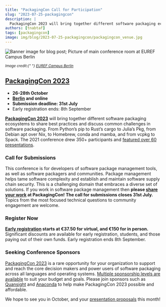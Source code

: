 ```yaml
---
title: "PackagingCon Call for Participation"
slug: "2023-07-25-packagingcon"
description: |
  PackagingCon 2023 will bring together different software packaging ecosystems to share best practices and discuss common challenges in software packaging. Abstract submission closes July 31 (!!!) and early registration ends September 8.
authors: [tnabtaf]
tags: [packagingcon]
image: img/blog/2023-07-25-packagingcon/packagingcon_venue.jpg
---
```



<Image
  img={venue}
  alt="Banner image for blog post; Picture of main conference room at EUREF Campus Berlin"
/>

<p>
  <i>
    <small>
      Image credit:{" "}
      <a href="https://euref.de/en/welcome/">EUREF Campus Berlin</a>
    </small>
  </i>
</p>

## [PackagingCon 2023](https://packaging-con.org/)

- **26-28th October**
- **[Berlin](https://euref.de/en/welcome/) and online**
- **Submission deadline: 31st July**
- Early registration ends: 8th September

**[PackagingCon 2023](https://packaging-con.org/)** will bring together different software packaging ecosystems to share best practices and discuss common challenges in software packaging. From Python’s pip to Rust’s cargo to Julia’s Pkg, from Debian apt over Nix, to Homebrew, conda and mamba, and from vcpkg to Spack. The 2021 conference drew 350+ participants and [featured over 60 presentations](https://www.youtube.com/@packagingcon9302/videos).

<!-- truncate -->

### Call for Submissions

This conference is for developers of software package management tools, as well as software packagers and communities. Package management helps tame software complexity and establish and maintain software supply chain security. This is a challenging domain that embraces a diverse set of solutions. If you work in software package management then **please [share your work](https://cfp.packaging-con.org/2023/cfp) at PackagingCon! The call for submissions closes 31st July.** Topics from the most focused technical questions to community engagement are welcome.

### Register Now

**[Early registration](https://ti.to/packagingcon/packagingcon-2023) starts at €37.50 for virtual, and €150 for in person.** Significant discounts are available for early registration, students, and those paying out of their own funds. Early registration ends 8th September.

### Seeking Conference Sponsors

[PackagingCon 2023](https://packaging-con.org/) is a rare opportunity for your organization to support and reach the core decision makers and power users of software packaging across all languages and operating systems. [Multiple sponsorship levels are available](https://packaging-con.org/s/sponsorship_prospectus_packagingcon_2023.pdf) to suit your budget and goals. Please join sponsors such as [Quansight](https://quansight.com/) and [Anaconda](https://www.anaconda.com/) to help make PackagingCon 2023 possible and affordable.

We hope to see you in October, and your [presentation proposals](https://cfp.packaging-con.org/2023/cfp) this month!
